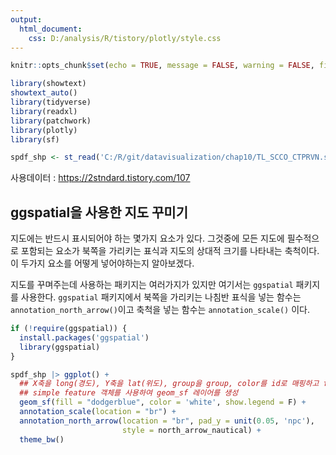 ```yaml
---
output:
  html_document:
    css: D:/analysis/R/tistory/plotly/style.css
---
```


```r
knitr::opts_chunk$set(echo = TRUE, message = FALSE, warning = FALSE, fig.width = 6.5)

library(showtext)
showtext_auto()
library(tidyverse)
library(readxl)
library(patchwork)
library(plotly)
library(sf)

spdf_shp <- st_read('C:/R/git/datavisualization/chap10/TL_SCCO_CTPRVN.shp', options = 'ENCODING=CP949')

```

사용데이터 : <https://2stndard.tistory.com/107>

## ggspatial을 사용한 지도 꾸미기

지도에는 반드시 표시되어야 하는 몇가지 요소가 있다. 그것중에 모든 지도에 필수적으로 포함되는 요소가 북쪽을 가리키는 표식과 지도의 상대적 크기를 나타내는 축척이다. 이 두가지 요소를 어떻게 넣어야하는지 알아보겠다.

지도를 꾸며주는데 사용하는 패키지는 여러가지가 있지만 여기서는 `ggspatial` 패키지를 사용한다. `ggspatial` 패키지에서 북쪽을 가리키는 나침반 표식을 넣는 함수는 `annotation_north_arrow()`이고 축척을 넣는 함수는 `annotation_scale()` 이다. 

```r
if (!require(ggspatial)) {
  install.packages('ggspatial')
  library(ggspatial)
}

spdf_shp |> ggplot() + 
  ## X축을 long(경도), Y축을 lat(위도), group을 group, color를 id로 매핑하고 fill을 white로 설정한 geom_polygon 레이어 생성 
  ## simple feature 객체를 사용하여 geom_sf 레이어를 생성
  geom_sf(fill = "dodgerblue", color = 'white', show.legend = F) +
  annotation_scale(location = "br") +
  annotation_north_arrow(location = "br", pad_y = unit(0.05, 'npc'),
                         style = north_arrow_nautical) +
  theme_bw()

```

